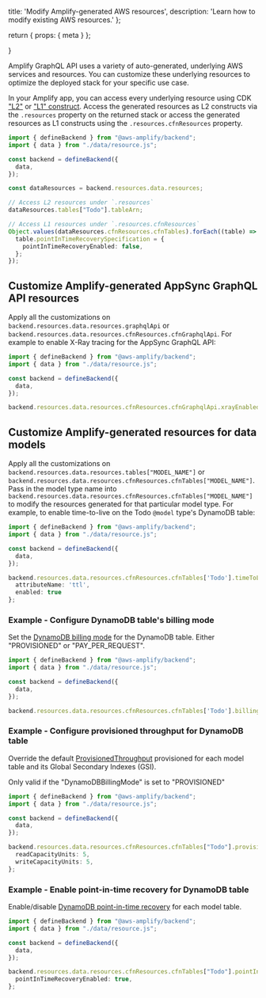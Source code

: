   title: 'Modify Amplify-generated AWS resources',
  description:
    'Learn how to modify existing AWS resources.'
};

  return {
    props: {
      meta
    }
  };

}

Amplify GraphQL API uses a variety of auto-generated, underlying AWS services and resources. You can customize these underlying resources to optimize the deployed stack for your specific use case.


In your Amplify app, you can access every underlying resource using CDK ["L2"](https://docs.aws.amazon.com/cdk/v2/guide/constructs.html#constructs_using) or ["L1" construct](https://docs.aws.amazon.com/cdk/v2/guide/constructs.html#constructs_l1_using). Access the generated resources as L2 constructs via the `.resources` property on the returned stack or access the generated resources as L1 constructs using the `.resources.cfnResources` property.

```ts
import { defineBackend } from "@aws-amplify/backend";
import { data } from "./data/resource.js";

const backend = defineBackend({
  data,
});

const dataResources = backend.resources.data.resources;

// Access L2 resources under `.resources`
dataResources.tables["Todo"].tableArn;

// Access L1 resources under `.resources.cfnResources`
Object.values(dataResources.cfnResources.cfnTables).forEach((table) => {
  table.pointInTimeRecoverySpecification = {
    pointInTimeRecoveryEnabled: false,
  };
});
```

## Customize Amplify-generated AppSync GraphQL API resources


Apply all the customizations on `backend.resources.data.resources.graphqlApi` or `backend.resources.data.resources.cfnResources.cfnGraphqlApi`. For example to enable X-Ray tracing for the AppSync GraphQL API:

```ts
import { defineBackend } from "@aws-amplify/backend";
import { data } from "./data/resource.js";

const backend = defineBackend({
  data,
});

backend.resources.data.resources.cfnResources.cfnGraphqlApi.xrayEnabled = true;
```

## Customize Amplify-generated resources for data models


Apply all the customizations on `backend.resources.data.resources.tables["MODEL_NAME"]` or `backend.resources.data.resources.cfnResources.cfnTables["MODEL_NAME"]`. Pass in the model type name into `backend.resources.data.resources.cfnResources.cfnTables["MODEL_NAME"]` to modify the resources generated for that particular model type. For example, to enable time-to-live on the Todo `@model` type's DynamoDB table:

```ts
import { defineBackend } from "@aws-amplify/backend";
import { data } from "./data/resource.js";

const backend = defineBackend({
  data,
});

backend.resources.data.resources.cfnResources.cfnTables['Todo'].timeToLiveSpecification = {
  attributeName: 'ttl',
  enabled: true
};
```

### Example - Configure DynamoDB table's billing mode

Set the [DynamoDB billing mode](https://docs.aws.amazon.com/AWSCloudFormation/latest/UserGuide/aws-resource-dynamodb-table.html#cfn-dynamodb-table-billingmode) for the DynamoDB table. Either "PROVISIONED" or "PAY_PER_REQUEST".


```ts
import { defineBackend } from "@aws-amplify/backend";
import { data } from "./data/resource.js";

const backend = defineBackend({
  data,
});

backend.resources.data.resources.cfnResources.cfnTables['Todo'].billingMode = 'PAY_PER_REQUEST';
```

### Example - Configure provisioned throughput for DynamoDB table

Override the default [ProvisionedThroughput](https://docs.aws.amazon.com/AWSCloudFormation/latest/UserGuide/aws-resource-dynamodb-table.html#cfn-dynamodb-table-provisionedthroughput) provisioned for each model table and its Global Secondary Indexes (GSI).

Only valid if the "DynamoDBBillingMode" is set to "PROVISIONED"

```ts
import { defineBackend } from "@aws-amplify/backend";
import { data } from "./data/resource.js";

const backend = defineBackend({
  data,
});

backend.resources.data.resources.cfnResources.cfnTables["Todo"].provisionedThroughput = {
  readCapacityUnits: 5,
  writeCapacityUnits: 5,
};
```

### Example - Enable point-in-time recovery for DynamoDB table

Enable/disable [DynamoDB point-in-time recovery](https://docs.aws.amazon.com/AWSCloudFormation/latest/UserGuide/aws-properties-dynamodb-table-pointintimerecoveryspecification.html) for each model table.


```ts
import { defineBackend } from "@aws-amplify/backend";
import { data } from "./data/resource.js";

const backend = defineBackend({
  data,
});

backend.resources.data.resources.cfnResources.cfnTables["Todo"].pointInTimeRecoverySpecification = {
  pointInTimeRecoveryEnabled: true,
};
```
